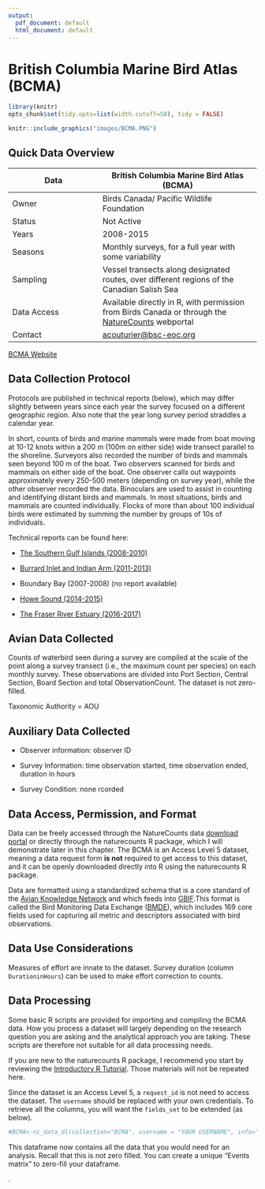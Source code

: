```yaml
---
output:
  pdf_document: default
  html_document: default
---
```


# British Columbia Marine Bird Atlas (BCMA) {#BCMA3}

```r

library(knitr)
opts_chunk$set(tidy.opts=list(width.cutoff=50), tidy = FALSE)

```

```r
knitr::include_graphics("images/BCMA.PNG")
```

## Quick Data Overview {#BCMA3.1}

| Data        | British Columbia Marine Bird Atlas (BCMA)                                                                                                              |
|--------------------------|----------------------------------------------|
| Owner       | Birds Canada/ Pacific Wildlife Foundation                                                                                                              |
| Status      | Not Active                                                                                                                                             |
| Years       | 2008-2015                                                                                                                                              |
| Seasons     | Monthly surveys, for a full year with some variability                                                                                                 |
| Sampling    | Vessel transects along designated routes, over different regions of the Canadian Salish Sea                                                            |
| Data Access | Available directly in R, with permission from Birds Canada or through the [NatureCounts](https://naturecounts.ca/nc/default/searchquery.jsp) webportal |
| Contact     | [acouturier\@bsc-eoc.org](mailto:acouturier@bsc-eoc.org){.email}                                                                                       |

[BCMA Website](https://storymaps.arcgis.com/stories/643e7710d56a427487e4fbe04cb8064c)

## Data Collection Protocol {#BCMA3.2}

Protocols are published in technical reports (below), which may differ slightly between years since each year the survey focused on a different geographic region. Also note that the year long survey period straddles a calendar year.

In short, counts of birds and marine mammals were made from boat moving at 10-12 knots within a 200 m (100m on either side) wide transect parallel to the shoreline. Surveyors also recorded the number of birds and mammals seen beyond 100 m of the boat. Two observers scanned for birds and mammals on either side of the boat. One observer calls out waypoints approximately every 250-500 meters (depending on survey year), while the other observer recorded the data. Binoculars are used to assist in counting and identifying distant birds and mammals. In most situations, birds and mammals are counted individually. Flocks of more than about 100 individual birds were estimated by summing the number by groups of 10s of individuals.

Technical reports can be found here:

-   [The Southern Gulf Islands (2008-2010)](https://pwlf.ca/wp-content/uploads/2019/04/Davidson2010SGI.pdf)

-   [Burrard Inlet and Indian Arm (2011-2013)](https://pwlf.ca/wp-content/uploads/2019/04/mbbi.pdf)

-   Boundary Bay (2007-2008) (no report available)

-   [Howe Sound (2014-2015)](https://secureservercdn.net/45.40.148.234/g5z.e05.myftpupload.com/wp-content/uploads/2021/10/Howe_Sound_Report_Final.pdf)

-   [The Fraser River Estuary (2016-2017)](https://pwlf.ca/wp-content/uploads/2019/04/ferf.pdf)

## Avian Data Collected {#BCMA3.3}

Counts of waterbird seen during a survey are compiled at the scale of the point along a survey transect (i.e., the maximum count per species) on each monthly survey. These observations are divided into Port Section, Central Section, Board Section and total ObservationCount. The dataset is not zero-filled.

Taxonomic Authority = AOU

## Auxiliary Data Collected {#BCMA3.4}

-   Observer information: observer ID

-   Survey Information: time observation started, time observation ended, duration in hours

-   Survey Condition: none rcorded

## Data Access, Permission, and Format {#BCMA3.5}

Data can be freely accessed through the NatureCounts data [download portal](https://naturecounts.ca/nc/default/searchquery.jsp) or directly through the naturecounts R package, which I will demonstrate later in this chapter. The BCMA is an Access Level 5 dataset, meaning a data request form **is not** required to get access to this dataset, and it can be openly downloaded directly into R using the naturecounts R package.

Data are formatted using a standardized schema that is a core standard of the [Avian Knowledge Network](https://avianknowledge.net/) and which feeds into [GBIF](https://www.gbif.org/).This format is called the Bird Monitoring Data Exchange ([BMDE](https://naturecounts.ca/nc/default/nc_bmde.jsp)), which includes 169 core fields used for capturing all metric and descriptors associated with bird observations.

## Data Use Considerations {#BCMA3.6}

Measures of effort are innate to the dataset. Survey duration (column `DurationinHours`) can be used to make effort correction to counts. 

## Data Processing {#BCMA3.7}

Some basic R scripts are provided for importing and compiling the BCMA data. How you process a dataset will largely depending on the research question you are asking and the analytical approach you are taking. These scripts are therefore not suitable for all data processing needs.

If you are new to the naturecounts R package, I recommend you start by reviewing the [Introductory R Tutorial](https://birdscanada.github.io/NatureCounts_IntroTutorial/). Those materials will not be repeated here.

Since the dataset is an Access Level 5, a `request_id` is not need to access the dataset. The `username` should be replaced with your own credentials. To retrieve all the columns, you will want the `fields_set` to be extended (as below).

```r

#BCMA<-nc_data_dl(collection="BCMA", username = "YOUR USERNAME", info="MY REASON", fields_set = "extended")

```

This dataframe now contains all the data that you would need for an analysis. Recall that this is not zero filled. You can create a unique "Events matrix" to zero-fill your dataframe.

.

